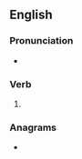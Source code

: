 ==English==

===Pronunciation===
* {{IPA|/ɡɹʌdʒd/|lang=en}}

===Verb===
{{head|en|verb form}}

# {{en-past of|grudge}}

===Anagrams===
* {{anagrams|en|a=ddeggru|drugged}}